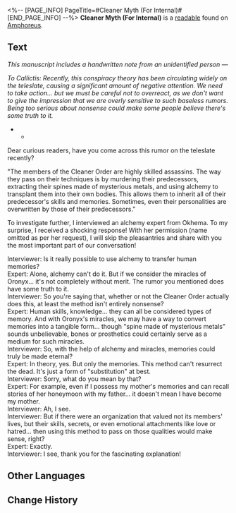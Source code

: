 <%-- [PAGE_INFO]
PageTitle=#Cleaner Myth (For Internal)#
[END_PAGE_INFO] --%>
{{Readable Infobox
|id           = 526
|partIds      = 190853
|title        = 
|image        = Item Cleaner Myth (For Internal).png
|world        = Amphoreus
|parts        = 1
|author       = <!--to be added-->
|description  = An internal reference from Council of Elders, seemingly a rumor transcribed from a teleslate. The sender and reviewer are unknown.
|part1        = Cleaner Myth (For Internal)
|source1      = {{cx|Source missing}}
|characters   = 
|factions     = 
}}
'''Cleaner Myth (For Internal)''' is a [[readable]] found on [[Amphoreus]].
<!--
==Location==
{{Map Embed|<map name>|<marker id>}}
-->
==Text==
''This manuscript includes a handwritten note from an unidentified person &mdash;''

''To Callictis: Recently, this conspiracy theory has been circulating widely on the teleslate, causing a significant amount of negative attention. We need to take action... but we must be careful not to overreact, as we don't want to give the impression that we are overly sensitive to such baseless rumors. Being too serious about nonsense could make some people believe there's some truth to it.''

***

Dear curious readers, have you come across this rumor on the teleslate recently?

"The members of the Cleaner Order are highly skilled assassins. The way they pass on their techniques is by murdering their predecessors, extracting their spines made of mysterious metals, and using alchemy to transplant them into their own bodies. This allows them to inherit all of their predecessor's skills and memories. Sometimes, even their personalities are overwritten by those of their predecessors."

To investigate further, I interviewed an alchemy expert from Okhema. To my surprise, I received a shocking response! With her permission (name omitted as per her request), I will skip the pleasantries and share with you the most important part of our conversation!

Interviewer: Is it really possible to use alchemy to transfer human memories?<br />Expert: Alone, alchemy can't do it. But if we consider the miracles of Oronyx... it's not completely without merit. The rumor you mentioned does have some truth to it.<br />Interviewer: So you're saying that, whether or not the Cleaner Order actually does this, at least the method isn't entirely nonsense?<br />Expert: Human skills, knowledge... they can all be considered types of memory. And with Oronyx's miracles, we may have a way to convert memories into a tangible form... though "spine made of mysterious metals" sounds unbelievable, bones or prosthetics could certainly serve as a medium for such miracles.<br />Interviewer: So, with the help of alchemy and miracles, memories could truly be made eternal?<br />Expert: In theory, yes. But only the memories. This method can't resurrect the dead. It's just a form of "substitution" at best.<br />Interviewer: Sorry, what do you mean by that?<br />Expert: For example, even if I possess my mother's memories and can recall stories of her honeymoon with my father... it doesn't mean I have become my mother.<br />Interviewer: Ah, I see.<br />Interviewer: But if there were an organization that valued not its members' lives, but their skills, secrets, or even emotional attachments like love or hatred... then using this method to pass on those qualities would make sense, right?<br />Expert: Exactly.<br />Interviewer: I see, thank you for the fascinating explanation!

<!--
==Trivia==
* 
-->
==Other Languages==
{{Other Languages
|en   = Cleaner Myth (For Internal)
|zhs  = 清洗者流言（内部传阅）
|zht  = 清洗者流言（內部傳閱）
|ja   = 粛清者の噂話（内部資料）
|ko   = 청소부에 대한 소문 (내부 공유)
|es   = Rumores sobre el purificador (documento interno)
|fr   = Mythe du nettoyeur (Document interne)
|ru   = Сплетни чистильщиков (для внутреннего пользования)
|th   = ข่าวลือของผู้ชำระ (สำหรับภายใน)
|vi   = Tin Đồn Về Kẻ Thanh Tẩy (Lưu Hành Nội Bộ)
|de   = Gerücht einer Reinigungskraft (internes Lesematerial)
|id   = Rumor Pembersihan (Untuk Internal)
|pt   = Mito do Faxineiro (Para Uso Interno)
}}

==Change History==
{{Change History|3.2}}
